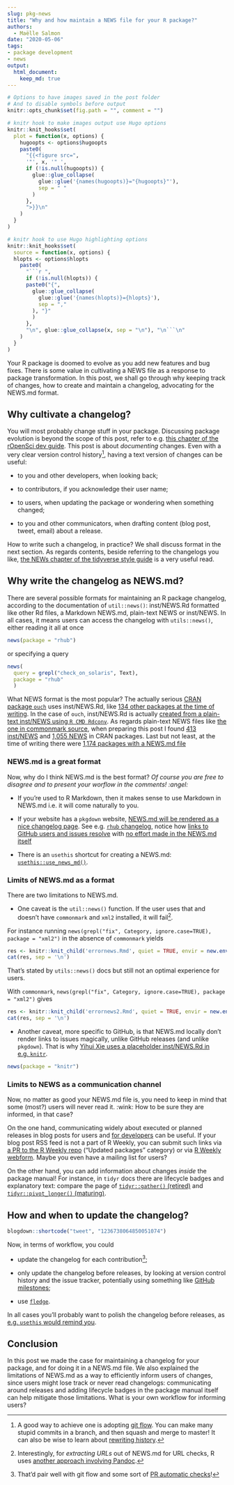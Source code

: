 ```yaml
---
slug: pkg-news
title: "Why and how maintain a NEWS file for your R package?"
authors:
  - Maëlle Salmon
date: "2020-05-06"
tags:
- package development
- news
output: 
  html_document:
    keep_md: true
---
```



```r
# Options to have images saved in the post folder
# And to disable symbols before output
knitr::opts_chunk$set(fig.path = "", comment = "")

# knitr hook to make images output use Hugo options
knitr::knit_hooks$set(
  plot = function(x, options) {
    hugoopts <- options$hugoopts
    paste0(
      "{{<figure src=",
      '"', x, '" ',
      if (!is.null(hugoopts)) {
        glue::glue_collapse(
          glue::glue('{names(hugoopts)}="{hugoopts}"'),
          sep = " "
        )
      },
      ">}}\n"
    )
  }
)

# knitr hook to use Hugo highlighting options
knitr::knit_hooks$set(
  source = function(x, options) {
  hlopts <- options$hlopts
    paste0(
      "```r ",
      if (!is.null(hlopts)) {
      paste0("{",
        glue::glue_collapse(
          glue::glue('{names(hlopts)}={hlopts}'),
          sep = ","
        ), "}"
        )
      },
      "\n", glue::glue_collapse(x, sep = "\n"), "\n```\n"
    )
  }
)
```

Your R package is doomed to evolve as you add new features and bug fixes.
There is some value in cultivating a NEWS file as a response to package transformation.
In this post, we shall go through why keeping track of changes, how to create and maintain a changelog, advocating for the NEWS.md format.

## Why cultivate a changelog?

You will most probably change stuff in your package.
Discussing package evolution is beyond the scope of this post, refer to e.g. [this chapter of the rOpenSci dev guide](https://devguide.ropensci.org/evolution.html).
This post is about _documenting_ changes.
Even with a very clear version control history[^gitflow], having a text version of changes can be useful:

* to you and other developers, when looking back;

* to contributors, if you acknowledge their user name;

* to users, when updating the package or wondering when something changed;

* to you and other communicators, when drafting content (blog post, tweet, email) about a release.

How to write such a changelog, in practice?
We shall discuss format in the next section.
As regards contents, beside referring to the changelogs you like, [the NEWs chapter of the tidyverse style guide](https://style.tidyverse.org/news.html) is a very useful read.

## Why write the changelog as NEWS.md?

There are several possible formats for maintaining an R package changelog, according to the documentation of `util::news()`: inst/NEWS.Rd formatted like other Rd files, a Markdown NEWS.md, plain-text NEWS or inst/NEWS.
In all cases, it means users can access the changelog with `utils::news()`, either reading it all at once

```r
news(package = "rhub")
```

or specifying a query

```r
news(
  query = grepl("check_on_solaris", Text),
  package = "rhub"
  )
```

What NEWS format is the most popular? The actually serious [CRAN package `ouch`](https://kingaa.github.io/ouch/) uses inst/NEWS.Rd, like [134 other packages at the time of writing](https://github.com/search?l=&o=desc&q=org%3Acran+path%3A%2Finst%2F+filename%3ANEWS.Rd&s=indexed&type=Code).
In the case of `ouch`, inst/NEWS.Rd is actually [created from a plain-text inst/NEWS using `R CMD Rdconv`](https://github.com/kingaa/ouch/blob/8a2f39b895f97b7c8e8677f4052c42bbf16055c4/Makefile#L53-L54).
As regards plain-text NEWS files like [the one in commonmark source](https://github.com/jeroen/commonmark/blob/ea3b8fc0204832f889c4b84dee8670bf87d7e6b5/NEWS), when preparing this post I found [413 inst/NEWS](https://github.com/search?q=org%3Acran+path%3A%2Finst%2F+filename%3ANEWS&type=Code) and [1,055 NEWS](https://github.com/search?l=Text&q=org%3Acran+path%3A%2F+filename%3ANEWS&type=Code) in CRAN packages.
Last but not least, at the time of writing there were [1,174 packages with a NEWS.md file](https://github.com/search?l=Markdown&q=org%3Acran+path%3A%2F+filename%3ANEWS&type=Code)

### NEWS.md is a great format

Now, why do I think NEWS.md is the best format? _Of course you are free to disagree and to present your worflow in the comments! :angel:_

* If you're used to R Markdown, then it makes sense to use Markdown in NEWS.md i.e. it will come naturally to you.

* If your website has a `pkgdown` website, [NEWS.md will be rendered as a nice changelog page](https://pkgdown.r-lib.org/articles/pkgdown.html#news-1). See e.g. [`rhub` changelog](https://r-hub.github.io/rhub/news/index.html), notice how [links to GitHub users and issues resolve](https://r-hub.github.io/rhub/news/index.html#bug-fixes-1) with [no effort made in the NEWS.md itself](https://github.com/r-hub/rhub/blob/master/NEWS.md#bug-fixes-1)

* There is an `usethis` shortcut for creating a NEWS.md: [`usethis::use_news_md()`](https://usethis.r-lib.org/reference/use_news_md.html).

### Limits of NEWS.md as a format

There are two limitations to NEWS.md.

* One caveat is the `util::news()` function. If the user uses that and doesn't have `commonmark` and `xml2` installed, it will fail[^commonmark].

For instance running `news(grepl("fix", Category, ignore.case=TRUE), package = "xml2")` in the absence of `commonmark` yields

```r
res <- knitr::knit_child('errornews.Rmd', quiet = TRUE, envir = new.env())
cat(res, sep = '\n')
```

That's stated by `utils::news()` docs but still not an optimal experience for users.

With `commonmark`, `news(grepl("fix", Category, ignore.case=TRUE), package = "xml2")` gives

```r
res <- knitr::knit_child('errornews2.Rmd', quiet = TRUE, envir = new.env())
cat(res, sep = '\n')
```

* Another caveat, more specific to GitHub, is that NEWS.md locally don't render links to issues magically, unlike GitHub releases (and unlike `pkgdown`). That is why [Yihui Xie uses a placeholder inst/NEWS.Rd in e.g. `knitr`](https://github.com/yihui/knitr/issues/1841#issuecomment-621247442).

```r
news(package = "knitr")
```

### Limits to NEWS as a communication channel

Now, no matter as good your NEWS.md file is, you need to keep in mind that some (most?) users will never read it. :wink: 
How to be sure they are informed, in that case?

On the one hand, communicating widely about executed or planned releases in blog posts for users and [for developers](https://www.tidyverse.org/blog/2020/04/dplyr-1-0-0-package-dev/) can be useful.
If your blog post RSS feed is not a part of R Weekly, you can submit such links via [a PR to the R Weekly repo](https://github.com/rweekly/rweekly.org#how-to-contribute-by-using-this-repo) ("Updated packages" category) or via [R Weekly webform](https://rweekly.org/submit).
Maybe you even have a mailing list for users?

On the other hand, you can add information about changes _inside_ the package manual!
For instance, in `tidyr` docs there are lifecycle badges and explanatory text: compare the page of [`tidyr::gather()` (retired)](https://tidyr.tidyverse.org/reference/gather.html) and [`tidyr::pivot_longer()` (maturing)](https://tidyr.tidyverse.org/reference/pivot_longer.html).

## How and when to update the changelog?

```r
blogdown::shortcode("tweet", "1236738064850051074")
```

Now, in terms of workflow, you could

* update the changelog for each contribution[^gitflowbis];

* only update the changelog before releases, by looking at version control history and the issue tracker, potentially using something like [GitHub milestones](https://help.github.com/en/github/managing-your-work-on-github/about-milestones);

* use [`fledge`](https://github.com/krlmlr/fledge).

In all cases you'll probably want to polish the changelog before releases, as [e.g. `usethis` would remind you](https://github.com/r-lib/usethis/blob/582a3fa886c042fe6c91376a6e4332df09a3db2a/R/release.R#L68).

## Conclusion

In this post we made the case for maintaining a changelog for your package, and for doing it in a NEWS.md file.
We also explained the limitations of NEWS.md as a way to efficiently inform users of changes, since users might lose track or never read changelogs: communicating around releases and adding lifecycle badges in the package manual itself can help mitigate those limitations.
What is your own workflow for informing users?

[^gitflow]: A good way to achieve one is adopting [git flow](https://www.atlassian.com/git/tutorials/comparing-workflows/gitflow-workflow). You can make many stupid commits in a branch, and then squash and merge to master! It can also be wise to learn about [rewriting history](https://git-scm.com/book/en/v2/Git-Tools-Rewriting-History).
[^gitflowbis]: That'd pair well with git flow and some sort of [PR automatic checks](/2020/04/29/maintenance/#continuous-integration)!
[^commonmark]: Interestingly, for _extracting URLs_ out of NEWS.md for URL checks, R uses [another approach involving Pandoc](https://github.com/wch/r-source/blob/ca9e1ab9d15c73669d2dbdf989f59fd288aa3b3a/src/library/tools/R/urltools.R#L271).